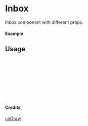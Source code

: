
<Meta of={Inbox} title="unDraw/Inbox" />

# Inbox

Inbox component with different props.

#### Example

<Canvas of={Inbox.Primary} />

## Usage

```ts
import { Inbox } from "yadl-ui";

const Example = () => {
  return (
      <Inbox />
  );
};

export default Example;
```

#### Credits
[unDraw](https://undraw.co/illustrations)
